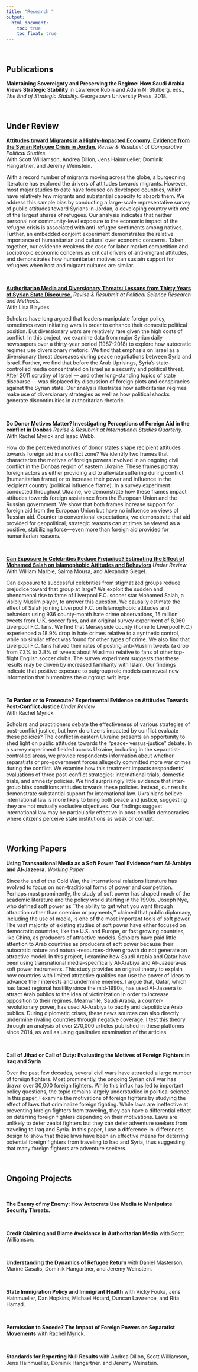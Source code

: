 ```yaml
---
title: "Research "
output:
  html_document:
    toc: true
    toc_float: true
---
```


<br>


<!---## Dissertation Project
Starting in late 2010, major uprisings across the Middle East toppled four of the world's longest serving dictators, creating hope  for democratization in several Arab countries. Prominent scholars and observants of the Middle East claimed that new technologies in media, primarily satellite TV and the internet, were essential for the success of the uprisings because they facilitated the spread of new ideas, avoided state censorship, and provided protest leaders with powerful tools to organize and mobilize effectively. A few years later, as democratization faltered across the region, scholars began to blame the media for playing a particularly destructive role in the political transitions that followed the uprisings, in particular because they were often used by regimes to counter reformist efforts and bring about an authoritarian resurgence. How did these authoritarian regimes learn to counter the effects of new media, and what did these efforts look like? More generally, how have autocrats responded to the loss of their monopoly over information that resulted from advances in media technology?

My dissertation project attempts to examine how Arab autocratic regimes responded to the rise of new media. I argue that autocrats adapted by using media to psychologically manipulate their publics. Before the proliferation of satellite television and internet media, autocrats had direct control over information through ownership of media organizations and censorship of unwanted articles. But once autocrats could no longer censor new media tools as effectively, they responded to this challenge by controlling available information in order to psychologically manipulate Arab publics. Specifically, autocrats use information to manipulate fear and optimism in ways that reduce the potential for domestic popular mobilization against the regime and influence foreign publics in ways that serve regime interests.

<br> -->

## Publications

**Maintaining Sovereignty and Preserving the Regime: How Saudi Arabia Views Strategic Stability** in Lawrence Rubin and Adam N. Stulberg, eds., *The End of Strategic Stability.* Georgetown University Press. 2018.

<br>

## Under Review

**[Attitudes toward Migrants in a Highly-Impacted Economy: Evidence from the Syrian Refugee Crisis in Jordan.](https://papers.ssrn.com/sol3/papers.cfm?abstract_id=3325362)** *Revise & Resubmit at Comparative Political Studies.*  
With Scott Williamson, Andrea Dillon, Jens Hainmueller, Dominik Hangartner, and Jeremy Weinstein.

With a record number of migrants moving across the globe, a burgeoning literature has explored the drivers of attitudes towards migrants. However, most major studies to date have focused on developed countries, which have relatively few migrants and substantial capacity to absorb them. We address this sample bias by conducting a large-scale representative survey of public attitudes toward Syrians in Jordan, a developing country with one of the largest shares of refugees. Our analysis indicates that neither personal nor community-level exposure to the economic impact of the refugee crisis is associated with anti-refugee sentiments among natives. Further, an embedded conjoint experiment demonstrates the relative importance of humanitarian and cultural over economic concerns. Taken together, our evidence weakens the case for labor market competition and sociotropic economic concerns as critical drivers of anti-migrant attitudes, and demonstrates how humanitarian motives can sustain support for refugees when host and migrant cultures are similar.  

<br>

**[Authoritarian Media and Diversionary Threats: Lessons from Thirty Years of Syrian State Discourse.](https://www.dropbox.com/s/jz3eh192prn1tkc/april2019.pdf?dl=0)** *Revise & Resubmit at Political Science Research and Methods.*  
With Lisa Blaydes.  

Scholars have long argued that leaders manipulate foreign policy, sometimes even initiating wars in order to enhance their domestic political position. But diversionary wars are relatively rare given the high costs of conflict. In this project, we examine data from major Syrian daily newspapers over a thirty-year period (1987-2018) to explore how autocratic regimes use diversionary rhetoric. We find that emphasis on Israel as a diversionary threat decreases during peace negotiations between Syria and Israel. Further, we find that before the Arab Uprisings, Syria's state-controlled media concentrated on Israel as a security and political threat. After 2011 scrutiny of Israel --- and other long-standing topics of state discourse --- was displaced by discussion of foreign plots and conspiracies against the Syrian state. Our analysis illustrates how authoritarian regimes make use of diversionary strategies as well as how political shocks generate discontinuities in authoritarian rhetoric.  

<br>

**Do Donor Motives Matter? Investigating Perceptions of Foreign Aid in the conflict in Donbas** *Revise & Resubmit at International Studies Quarterly.*  
With Rachel Myrick and Isaac Webb.

How do the perceived motives of donor states shape recipient attitudes towards foreign aid in a conflict zone? We identify two frames that characterize the motives of foreign powers involved in an ongoing civil conflict in the Donbas region of eastern Ukraine. These frames portray foreign actors as either providing aid to alleviate suffering during conflict (humanitarian frame) or to increase their power and influence in the recipient country (political influence frame). In a survey experiment conducted throughout Ukraine, we demonstrate how these frames impact attitudes towards foreign assistance from the European Union and the Russian government. We show that both frames increase support for foreign aid from the European Union but have no influence on views of Russian aid. Counter to conventional expectations, we demonstrate that aid provided for geopolitical, strategic reasons can at times be viewed as a positive, stabilizing force---even more than foreign aid provided for humanitarian reasons.  

<br>

**[Can Exposure to Celebrities Reduce Prejudice? Estimating the Effect of Mohamed Salah on Islamophobic Attitudes and Behaviors](https://osf.io/preprints/socarxiv/eq8ca/)** *Under Review*  
With William Marble, Salma Mousa, and Alexandra Siegel.  

Can exposure to successful celebrities from stigmatized groups reduce prejudice toward that group at large? We exploit the sudden and phenomenal rise to fame of Liverpool F.C. soccer star Mohamed Salah, a visibly Muslim player, to answer this question. We causally estimate the effect of Salah joining Liverpool F.C. on Islamophobic attitudes and behaviors using 936 county-month hate crime observations, 15 million tweets from U.K. soccer fans, and an original survey experiment of 8,060 Liverpool F.C. fans. We find that Merseyside county (home to Liverpool F.C.) experienced a 18.9% drop in hate crimes relative to a synthetic control, while no similar effect was found for other types of crime. We also find that Liverpool F.C. fans halved their rates of posting anti-Muslim tweets (a drop from 7.3% to 3.8% of tweets about Muslims) relative to fans of other top-flight English soccer clubs. The survey experiment suggests that these results may be driven by increased familiarity with Islam. Our findings indicate that positive exposure to outgroup role models can reveal new information that humanizes the outgroup writ large.

<br>

**To Pardon or to Prosecute? Experimental Evidence on Attitudes Towards Post-Conflict Justice** *Under Review*  
With Rachel Myrick


Scholars and practitioners debate the effectiveness of various strategies of post-conflict justice, but how do citizens impacted by conflict evaluate these policies? The conflict in eastern Ukraine presents an opportunity to shed light on public attitudes towards the “peace- versus-justice” debate. In a survey experiment fielded across Ukraine, including in the separatist-controlled areas, we provide respondents information about whether separatists or pro-government forces allegedly committed more war crimes during the conflict. We examine how this treatment impacts respondents’ evaluations of three post-conflict strategies: international trials, domestic trials, and amnesty policies. We find surprisingly little evidence that inter-group bias conditions attitudes towards these policies. Instead, our results demonstrate substantial support for international law. Ukrainians believe international law is more likely to bring both peace and justice, suggesting they are not mutually exclusive objectives. Our findings suggest international law may be particularly effective in post-conflict democracies where citizens perceive state institutions as weak or corrupt.

<br>

## Working Papers

**Using Transnational Media as a Soft Power Tool Evidence from Al-Arabiya and Al-Jazeera.** *Working Paper*

Since the end of the Cold War, the international relations literature has evolved to focus on non-traditional forms of power and competition. Perhaps most prominently, the study of soft power has shaped much of the academic literature and the policy world starting in the 1990s. Joseph Nye, who defined soft power as ``the ability to get what you want through attraction rather than coercion or payments,'' claimed that public diplomacy, including the use of media, is one of the most important tools of soft power. The vast majority of existing studies of soft power have either focused on democratic countries, like the U.S. and Europe, or fast growing countries, like China, as producers of attractive models. Scholars have paid little attention to Arab countries as producers of soft power because their autocratic nature and natural-resources-driven growth do not generate an attractive model. In this project, I examine how Saudi Arabia and Qatar have been using transnational media--specifically Al-Arabiya and Al-Jazeera--as soft power instruments. This study provides an original theory to explain how countries with limited attractive qualities can use the power of ideas to advance their interests and undermine enemies. I argue that, Qatar, which has faced regional hostility since the mid-1990s, has used Al-Jazeera to attract Arab publics to the idea of victimization in order to increase opposition to their regimes. Meanwhile, Saudi Arabia, a counter-revolutionary power, has used Al-Arabiya to pacify and depoliticize Arab publics. During diplomatic crises, these news sources can also directly undermine rivaling countries through negative coverage. I test this theory through an analysis of over 270,000 articles published in these platforms since 2014, as well as using qualitative examination of the articles.

<br>

**Call of Jihad or Call of Duty: Evaluating the Motives of Foreign Fighters in Iraq and Syria**

Over the past few decades, several civil wars have attracted a large number of foreign fighters. Most prominently, the ongoing Syrian civil war has drawn over 30,000 foreign fighters. While this influx has led to important policy questions, the topic remains largely understudied in political science. In this paper, I examine the motivations of foreign fighters by studying the effect of laws that criminalize foreign fighting. While laws are ineffective at preventing foreign fighters from traveling, they can have a differential effect on deterring foreign fighters depending on their motivations. Laws are unlikely to deter zealot fighters but they can deter adventure seekers from traveling to Iraq and Syria. In this paper, I use a difference-in-differences design to show that these laws have been an effective means for deterring potential foreign fighters from traveling to Iraq and Syria, thus suggesting that many foreign fighters are adventure seekers.

<br>

## Ongoing Projects

<br>

**The Enemy of my Enemy: How Autocrats Use Media to Manipulate Security Threats.**

<br>

**Credit Claiming and Blame Avoidance in Authoritarian Media** with Scott Williamson.

<br>

**Understanding the Dynamics of Refugee Return** with Daniel Masterson, Marine Casalis, Dominik Hangartner, and Jeremy Weinstein.

<br>

**State Immigration Policy and Immigrant Health** with Vicky Fouka, Jens Hainmueller, Dan Hopkins, Michael Hotard, Duncan Lawrence, and Rita Hamad.

<br>

**Permission to Secede? The Impact of Foreign Powers on Separatist Movements** with Rachel Myrick.

<br>

**Standards for Reporting Null Results** with Andrea Dillon, Scott Williamson, Jens Hainmueller, Dominik Hangartner, and Jeremy Weinstein.